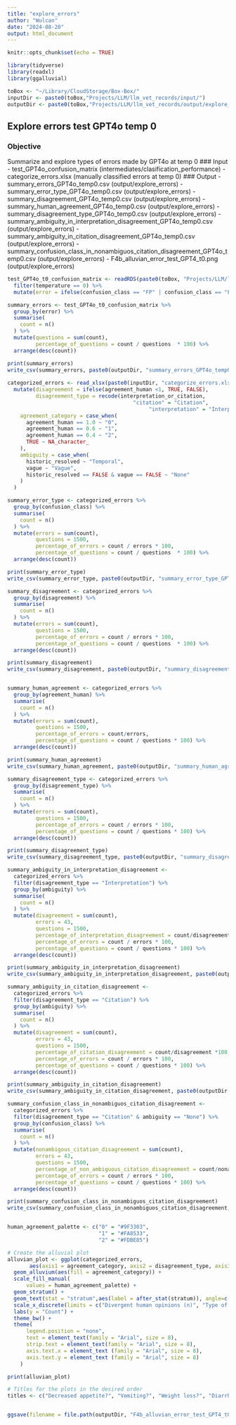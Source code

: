 ```yaml
---
title: "explore_errors"
author: "Wulcan"
date: "2024-08-20"
output: html_document
---
```


```r
knitr::opts_chunk$set(echo = TRUE)
```

```r
library(tidyverse)
library(readxl)
library(ggalluvial)

toBox <- "~/Library/CloudStorage/Box-Box/"
inputDir <- paste0(toBox,"Projects/LLM/llm_vet_records/input/")
outputDir <- paste0(toBox,"Projects/LLM/llm_vet_records/output/explore_errors/")
```

## Explore errors test GPT4o temp 0
### Objective
Summarize and explore types of errors made by GPT4o at temp 0
### Input 
- test_GPT4o_confusion_matrix (intermediates/clasification_performance)
- categorize_errors.xlsx (manually classified errors at temp 0)
### Output
- summary_errors_GPT4o_temp0.csv (output/explore_errors)
- summary_error_type_GPT4o_temp0.csv (output/explore_errors)
- summary_disagreement_GPT4o_temp0.csv (output/explore_errors)
- summary_human_agreement_GPT4o_temp0.csv (output/explore_errors)
- summary_disagreement_type_GPT4o_temp0.csv (output/explore_errors)
- summary_ambiguity_in_interpretation_disagreement_GPT4o_temp0.csv (output/explore_errors)
- summary_ambiguity_in_citation_disagreement_GPT4o_temp0.csv (output/explore_errors)
- summary_confusion_class_in_nonambiguos_citation_disagreement_GPT4o_temp0.csv (output/explore_errors)
- F4b_alluvian_error_test_GPT4_t0.png (output/explore_errors)

```r

test_GPT4o_t0_confusion_matrix <- readRDS(paste0(toBox, "Projects/LLM/llm_vet_records/intermediates/classification_performance/test_GPT4o_confusion_matrix.rds")) %>%
  filter(temperature == 0) %>%
  mutate(error = ifelse(confusion_class == "FP" | confusion_class == "FN", TRUE, FALSE))

summary_errors <- test_GPT4o_t0_confusion_matrix %>%
  group_by(error) %>%
  summarise(
    count = n()
  ) %>% 
  mutate(questions = sum(count),
         percentage_of_questions = count / questions  * 100) %>%
  arrange(desc(count))

print(summary_errors)
write_csv(summary_errors, paste0(outputDir, "summary_errors_GPT4o_temp0.csv"))
          
categorized_errors <- read_xlsx(paste0(inputDir, "categorize_errors.xlsx")) %>%
  mutate(disagreement = ifelse(agreement_human <1, TRUE, FALSE),
         disagreement_type = recode(interpretation_or_citation,
                                        "citation" = "Citation",
                                             "interpretation" = "Interpretation"),
    agreement_category = case_when(
      agreement_human == 1.0 ~ "0",
      agreement_human == 0.6 ~ "1",
      agreement_human == 0.4 ~ "2",
      TRUE ~ NA_character_
    ),
    ambiguity = case_when(
      historic_resolved ~ "Temporal",
      vague ~ "Vague",
      historic_resolved == FALSE & vague == FALSE ~ "None"
    )
  )

summary_error_type <- categorized_errors %>%
  group_by(confusion_class) %>%
  summarise(
    count = n()
  ) %>%
  mutate(errors = sum(count),
         questions = 1500,
         percentage_of_errors = count / errors * 100,
         percentage_of_questions = count / questions  * 100) %>%
  arrange(desc(count))  

print(summary_error_type)
write_csv(summary_error_type, paste0(outputDir, "summary_error_type_GPT4o_temp0.csv"))

summary_disagreement <- categorized_errors %>%
  group_by(disagreement) %>%
  summarise(
    count = n()
  ) %>%
  mutate(errors = sum(count),
         questions = 1500,
         percentage_of_errors = count / errors * 100,
         percentage_of_questions = count / questions  * 100) %>%
  arrange(desc(count))

print(summary_disagreement)
write_csv(summary_disagreement, paste0(outputDir, "summary_disagreement_GPT4o_temp0.csv"))


summary_human_agreement <- categorized_errors %>% 
  group_by(agreement_human) %>%
  summarise(
    count = n()
  ) %>%
  mutate(errors = sum(count),
         questions = 1500,
         percentage_of_errors = count/errors,
         percentage_of_questions = count / questions * 100) %>%
  arrange(desc(count))

print(summary_human_agreement)
write_csv(summary_human_agreement, paste0(outputDir, "summary_human_agreement_GPT4o_temp0.csv"))

summary_disagreement_type <- categorized_errors %>%
  group_by(disagreement_type) %>%
  summarise(
    count = n()
  ) %>%
  mutate(errors = sum(count),
         questions = 1500,
         percentage_of_errors = count / errors * 100,
         percentage_of_questions = count / questions * 100) %>%
  arrange(desc(count))

print(summary_disagreement_type)
write_csv(summary_disagreement_type, paste0(outputDir, "summary_disagreement_type_GPT4o_temp0.csv"))

summary_ambiguity_in_interpretation_disagreement <- 
  categorized_errors %>%
  filter(disagreement_type == "Interpretation") %>%
  group_by(ambiguity) %>%
  summarise(
    count = n()
  ) %>%
  mutate(disagreement = sum(count),
         errors = 43,
         questions = 1500,
         percentage_of_interpretation_disagreement = count/disagreement *100,
         percentage_of_errors = count / errors * 100,
         percentage_of_questions = count / questions * 100) %>%
  arrange(desc(count))

print(summary_ambiguity_in_interpretation_disagreement)
write_csv(summary_ambiguity_in_interpretation_disagreement, paste0(outputDir, "summary_ambiguity_in_interpretation_disagreement_GPT4o_temp0.csv"))

summary_ambiguity_in_citation_disagreement <- 
  categorized_errors %>%
  filter(disagreement_type == "Citation") %>%
  group_by(ambiguity) %>%
  summarise(
    count = n()
  ) %>%
  mutate(disagreement = sum(count),
         errors = 43,
         questions = 1500,
         percentage_of_citation_disagreement = count/disagreement *100,
         percentage_of_errors = count / errors * 100,
         percentage_of_questions = count / questions * 100) %>%
  arrange(desc(count))

print(summary_ambiguity_in_citation_disagreement)
write_csv(summary_ambiguity_in_citation_disagreement, paste0(outputDir, "summary_ambiguity_in_citation_disagreement_GPT4o_temp0.csv"))

summary_confusion_class_in_nonambiguos_citation_disagreement <- 
  categorized_errors %>%
  filter(disagreement_type == "Citation" & ambiguity == "None") %>%
  group_by(confusion_class) %>%
  summarise(
    count = n()
  ) %>%
  mutate(nonambigous_citation_disagreement = sum(count),
         errors = 43,
         questions = 1500,
         percentage_of_non_ambiguous_citation_disagreement = count/nonambigous_citation_disagreement *100,
         percentage_of_errors = count / errors * 100,
         percentage_of_questions = count / questions * 100) %>%
  arrange(desc(count))

print(summary_confusion_class_in_nonambiguos_citation_disagreement)
write_csv(summary_confusion_class_in_nonambiguos_citation_disagreement, paste0(outputDir, "summary_confusion_class_in_nonambiguos_citation_disagreement_GPT4o_temp0.csv"))


human_agreement_palette <- c("0" = "#9F3303",
                             "1" = "#FA8533",
                             "2" = "#FDBE85")

# Create the alluvial plot
alluvian_plot <- ggplot(categorized_errors,
       aes(axis1 = agreement_category, axis2 = disagreement_type, axis3 = ambiguity)) +
  geom_alluvium(aes(fill = agreement_category)) +
  scale_fill_manual(
      values = human_agreement_palette) +
  geom_stratum() +
  geom_text(stat = "stratum",aes(label = after_stat(stratum)), angle=c(0,0,0,45,45,45, 45, 0),size=3) +
  scale_x_discrete(limits = c("Divergent human opinions (n)", "Type of discrepancy", "Type of ambiguity")) +
  labs(y = "Count") +
  theme_bw() +
  theme(
      legend.position = "none", 
      text = element_text(family = "Arial", size = 8),
      strip.text = element_text(family = "Arial", size = 8),
      axis.text.x = element_text (family = "Arial", size = 8),
      axis.text.y = element_text (family = "Arial", size = 8)
    )

print(alluvian_plot)

# Titles for the plots in the desired order
titles <- c("Decreased appetite?", "Vomiting?", "Weight loss?", "Diarrhea?", "Constipation?", "Polyphagia?")


ggsave(filename = file.path(outputDir, "F4b_alluvian_error_test_GPT4_t0.png"), plot = alluvian_plot, width = 180, height = 60 , units = "mm", dpi = 300)

```




